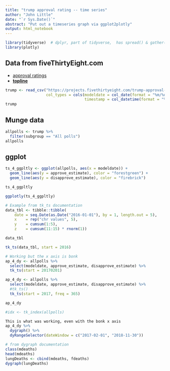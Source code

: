 ```yaml
---
title: "trump approval rating -- time series"
author: "John Little"
date: "`r Sys.Date()`"
abstract: "Put out a timeseries graph via ggplot2plotly"
output: html_notebook
---
```


```r
library(tidyverse)  # dplyr, part of tidyverse,  has spread() & gather() 
library(plotly)
```


## Data from fiveThirtyEight.com

- [approval ratings](https://github.com/fivethirtyeight/data/tree/master/trump-approval-ratings)
- [**topline**](https://projects.fivethirtyeight.com/trump-approval-data/approval_topline.csv)


```r
trump <- read_csv("https://projects.fivethirtyeight.com/trump-approval-data/approval_topline.csv", 
                  col_types = cols(modeldate = col_date(format = "%m/%d/%Y"), 
                                   timestamp = col_datetime(format = "%H:%M:%S %d %b %Y ")))
trump
```

## Munge data

```r
allpolls <- trump %>% 
  filter(subgroup == "All polls")
allpolls
```



## ggplot 

```r
ts_4_ggpltly <- ggplot(allpolls, aes(x = modeldate)) +
  geom_line(aes(y = approve_estimate), color = "forestgreen") +
  geom_line(aes(y = disapprove_estimate), color = "firebrick")

ts_4_ggpltly
```

```r
ggplotly(ts_4_ggpltly)
```



``` r
# Example from tk_ts documentation
data_tbl <- tibble::tibble(
    date = seq.Date(as.Date("2016-01-01"), by = 1, length.out = 5),
    x    = rep("chr values", 5),
    y    = cumsum(1:5),
    z    = cumsum(11:15) * rnorm(1))

data_tbl

tk_ts(data_tbl, start = 2016)
```



``` r
# Working but the x axis is bonk
ap_4_dy <- allpolls %>% 
  select(modeldate, approve_estimate, disapprove_estimate) %>% 
  tk_ts(start = 20170201) 

ap_4_dy <- allpolls %>% 
  select(modeldate, approve_estimate, disapprove_estimate) %>% 
  #tk_ts()
  tk_ts(start = 2017, freq = 365) 

ap_4_dy

#idx <- tk_index(allpolls)
```


``` r 
This is what was working, even with the bonk x axis
ap_4_dy %>% 
  dygraph() %>% 
  dyRangeSelector(dateWindow = c("2017-02-01", "2018-11-30"))

```



``` r
# from dygraph documentation
class(mdeaths)
head(mdeaths)
lungDeaths <- cbind(mdeaths, fdeaths)
dygraph(lungDeaths)
```





